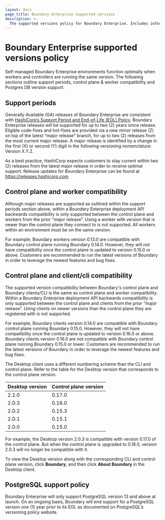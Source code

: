 ```yaml
---
layout: docs
page_title: Boundary Enterprise supported versions
description: >-
  The supported versions policy for Boundary Enterprise. Includes information about support periods, control plane and worker compatibility, and Postgres database version support.
---
```


# Boundary Enterprise supported versions policy

Self-managed Boundary Enterprise environments function optimally when workers and controllers are running the same version.
The following sections outline support periods, control plane & worker compatibility and Postgres DB version support.

## Support periods

Generally Available (GA) releases of Boundary Enterprise are consistent with [HashiCorp’s Support Period and End-of-Life (EOL) Policy](https://support.hashicorp.com/hc/en-us/articles/360021185113-Support-Period-and-End-of-Life-EOL-Policy).
Boundary Enterprise releases will be supported for up to two (2) years since release.
Eligible code-fixes and hot-fixes are provided via a new minor release (Z) on top of the latest “major release” branch, for up to two (2) releases from the most current major release.
A major release is identified by a change in the first (X) or second (Y) digit in the following versioning nomenclature: Version X.Y.Z.

As a best practice, HashiCorp expects customers to stay current within two (2) releases from the latest major release in order to receive optimal support.
Release updates for Boundary Enterprise can be found at https://releases.hashicorp.com.

## Control plane and worker compatibility

Although major releases are supported as outlined within the support periods section above, within a Boundary Enterprise deployment API backwards compatibility is only supported between the control plane and workers from the prior “major release”. Using a worker with version that is newer than the control plane they connect to is not supported.
All workers within an environment must be on the same version.

For example, Boundary workers version 0.13.0 are compatible with Boundary control plane running Boundary 0.14.0.
However, they will not have compatibility once the control plane is updated to version 0.15.0 or above.
Customers are recommended to run the latest versions of Boundary in order to leverage the newest features and bug fixes.

## Control plane and client/cli compatibility

The supported version compatibility between Boundary's control plane and Boundary clients/CLI is the same as control plane and worker compatibility. Within a Boundary Enterprise deployment API backwards compatibility is only supported between the control plane and clients from the prior “major release”. Using clients on newer versions than the control plane they are registered with is not supported.

For example, Boundary clients version 0.14.0 are compatible with Boundary control plane running Boundary 0.15.0.
However, they will not have compatibility once the control plane is updated to version 0.16.0 or above.
Boundary clients version 0.16.0 are not compatible with Boundary control plane running Boundary 0.15.0 or lower.
Customers are recommended to run the latest versions of Boundary in order to leverage the newest features and bug fixes.

The Desktop client uses a different numbering scheme than the CLI and control plane.
Refer to the table for the Desktop version that corresponds to the control plane version.

| Desktop version | Control plane version |
| --------------- | ----------- |
| 2.1.0 | 0.17.0 |
| 2.0.3 | 0.16.0 |
| 2.0.2 | 0.15.3 |
| 2.0.1 | 0.15.1 |
| 2.0.0 | 0.15.0 |

For example, the Desktop version 2.0.3 is compatible with version 0.17.0 of the control plane.
But when the control plane is upgraded to 0.18.0, version 2.0.3 will no longer be compatible with it.

To view the Desktop version along with the corresponding CLI and control plane version, click **Boundary**, and then click **About Boundary** in the Desktop client.

## PostgreSQL support policy

Boundary Enterprise will only support PostgreSQL version 13 and above at launch.
On an ongoing basis, Boundary will end support for a PostgreSQL version one (1) year prior to its EOL as documented on PostgreSQL’s versioning policy website.
